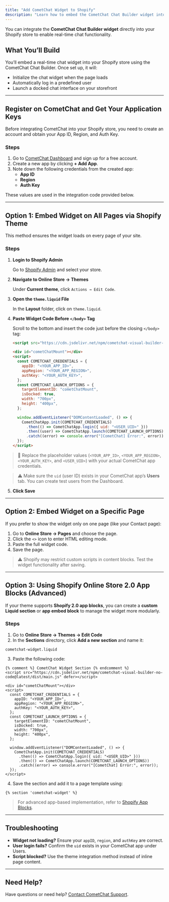 ```yaml
---
title: "Add CometChat Widget to Shopify"
description: "Learn how to embed the CometChat Chat Builder widget into your Shopify store using Liquid templates, page content, or app blocks."
---
```


You can integrate the **CometChat Chat Builder widget** directly into your Shopify store to enable real-time chat functionality.

## **What You’ll Build**

You’ll embed a real-time chat widget into your Shopify store using the CometChat Chat Builder. Once set up, it will:
- Initialize the chat widget when the page loads
- Automatically log in a predefined user
- Launch a docked chat interface on your storefront

---

## **Register on CometChat and Get Your Application Keys**

Before integrating CometChat into your Shopify store, you need to create an account and obtain your App ID, Region, and Auth Key.

### **Steps**

1. Go to [CometChat Dashboard](https://app.cometchat.com/) and sign up for a free account.
2. Create a new app by clicking **+ Add App**.
3. Note down the following credentials from the created app:
   - **App ID**
   - **Region**
   - **Auth Key**

These values are used in the integration code provided below.

---

## **Option 1: Embed Widget on All Pages via Shopify Theme**

This method ensures the widget loads on every page of your site.

### **Steps**

1. **Login to Shopify Admin**

   Go to [Shopify Admin](https://admin.shopify.com/) and select your store.

2. **Navigate to Online Store → Themes**

   Under **Current theme**, click `Actions → Edit Code`.

3. **Open the `theme.liquid` File**

   In the **Layout** folder, click on `theme.liquid`.

4. **Paste Widget Code Before `</body>` Tag**

   Scroll to the bottom and insert the code just before the closing `</body>` tag:

   ```html highlight={1, 5-9, 19}
   <script src="https://cdn.jsdelivr.net/npm/cometchat-visual-builder-no-code@latest/dist/main.js" defer></script>

   <div id="cometChatMount"></div>
   <script>
     const COMETCHAT_CREDENTIALS = {
       appID: "<YOUR_APP_ID>",
       appRegion: "<YOUR_APP_REGION>",
       authKey: "<YOUR_AUTH_KEY>",
     };
     const COMETCHAT_LAUNCH_OPTIONS = {
       targetElementID: "cometChatMount",
       isDocked: true,
       width: "700px",
       height: "400px",
     };

     window.addEventListener("DOMContentLoaded", () => {
       CometChatApp.init(COMETCHAT_CREDENTIALS)
         .then(() => CometChatApp.login({ uid: "<USER_UID>" }))
         .then((user) => CometChatApp.launch(COMETCHAT_LAUNCH_OPTIONS))
         .catch((error) => console.error("[CometChat] Error:", error));
     });
   </script>
   ```

> 📝 Replace the placeholder values (`<YOUR_APP_ID>`, `<YOUR_APP_REGION>`, `<YOUR_AUTH_KEY>`, and `<USER_UID>`) with your actual CometChat app credentials.

> ⚠️ Make sure the `uid` (user ID) exists in your CometChat app’s **Users** tab. You can create test users from the Dashboard.

5. **Click Save**

---

## **Option 2: Embed Widget on a Specific Page**

If you prefer to show the widget only on one page (like your Contact page):

1. Go to **Online Store → Pages** and choose the page.
2. Click the `<>` icon to enter HTML editing mode.
3. Paste the full widget code.
4. Save the page.

> ⚠️ Shopify may restrict custom scripts in content blocks. Test the widget functionality after saving.

---

## **Option 3: Using Shopify Online Store 2.0 App Blocks (Advanced)**

If your theme supports **Shopify 2.0 app blocks**, you can create a **custom Liquid section** or **app embed block** to manage the widget more modularly.

### **Steps**

1. Go to **Online Store → Themes → Edit Code**
2. In the **Sections** directory, click **Add a new section** and name it:

```
cometchat-widget.liquid
```

3. Paste the following code:

```liquid highlight={2, 6-10, 20}
{% comment %} CometChat Widget Section {% endcomment %}
<script src="https://cdn.jsdelivr.net/npm/cometchat-visual-builder-no-code@latest/dist/main.js" defer></script>

<div id="cometChatMount"></div>
<script>
  const COMETCHAT_CREDENTIALS = {
    appID: "<YOUR_APP_ID>",
    appRegion: "<YOUR_APP_REGION>",
    authKey: "<YOUR_AUTH_KEY>",
  };
  const COMETCHAT_LAUNCH_OPTIONS = {
    targetElementID: "cometChatMount",
    isDocked: true,
    width: "700px",
    height: "400px",
  };

  window.addEventListener("DOMContentLoaded", () => {
    CometChatApp.init(COMETCHAT_CREDENTIALS)
      .then(() => CometChatApp.login({ uid: "<USER_UID>" }))
      .then(() => CometChatApp.launch(COMETCHAT_LAUNCH_OPTIONS))
      .catch((error) => console.error("[CometChat] Error:", error));
  });
</script>
```

4. Save the section and add it to a page template using:

```liquid
{% section 'cometchat-widget' %}
```

> For advanced app-based implementation, refer to [Shopify App Blocks](https://shopify.dev/docs/themes/architecture/sections/app-blocks).

---

## Troubleshooting

- **Widget not loading?** Ensure your `appID`, `region`, and `authKey` are correct.
- **User login fails?** Confirm the `uid` exists in your CometChat app under Users.
- **Script blocked?** Use the theme integration method instead of inline page content.

---

## Need Help?

Have questions or need help? [Contact CometChat Support](https://www.cometchat.com/contact).
